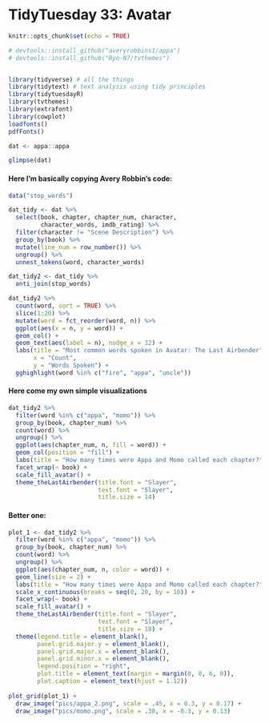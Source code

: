 # TidyTuesday 33: Avatar

```r

knitr::opts_chunk$set(echo = TRUE)

# devtools::install_github("averyrobbins1/appa")
# devtools::install_github("Ryo-N7/tvthemes")


library(tidyverse) # all the things
library(tidytext) # text analysis using tidy principles
library(tidytuesdayR)
library(tvthemes)
library(extrafont)
library(cowplot)
loadfonts()
pdfFonts()
```

```r

dat <- appa::appa

glimpse(dat)
```

#### Here I'm basically copying Avery Robbin's code:

```r
data("stop_words")

dat_tidy <- dat %>% 
  select(book, chapter, chapter_num, character,
         character_words, imdb_rating) %>% 
  filter(character != "Scene Description") %>%
  group_by(book) %>% 
  mutate(line_num = row_number()) %>% 
  ungroup() %>% 
  unnest_tokens(word, character_words)

dat_tidy2 <- dat_tidy %>% 
  anti_join(stop_words)

dat_tidy2 %>%
  count(word, sort = TRUE) %>%
  slice(1:20) %>%
  mutate(word = fct_reorder(word, n)) %>% 
  ggplot(aes(x = n, y = word)) +
  geom_col() +
  geom_text(aes(label = n), nudge_x = 12) +
  labs(title = "Most common words spoken in Avatar: The Last Airbender",
       x = "Count",
       y = "Words Spoken") +
  gghighlight(word %in% c("fire", "appa", "uncle"))

```

#### Here come my own simple visualizations
```r
dat_tidy2 %>% 
  filter(word %in% c("appa", "momo")) %>%
  group_by(book, chapter_num) %>%
  count(word) %>%
  ungroup() %>%
  ggplot(aes(chapter_num, n, fill = word)) +
  geom_col(position = "fill") +
  labs(title = "How many times were Appa and Momo called each chapter?") +
  facet_wrap(~ book) +
  scale_fill_avatar() +
  theme_theLastAirbender(title.font = "Slayer",
                         text.font = "Slayer",
                         title.size = 14) 
```

#### Better one:
```r
plot_1 <- dat_tidy2 %>% 
  filter(word %in% c("appa", "momo")) %>%
  group_by(book, chapter_num) %>%
  count(word) %>%
  ungroup() %>%
  ggplot(aes(chapter_num, n, color = word)) +
  geom_line(size = 2) +
  labs(title = "How many times were Appa and Momo called each chapter?", x = "Chapter", y = "# of times", subtitle = "Book:", caption = "#TidyTuesday | Data: {appa} | @elidom5") +
  scale_x_continuous(breaks = seq(0, 20, by = 10)) +
  facet_wrap(~ book) +
  scale_fill_avatar() +
  theme_theLastAirbender(title.font = "Slayer",
                         text.font = "Slayer",
                         title.size = 18) +
  theme(legend.title = element_blank(),
        panel.grid.major.y = element_blank(),
        panel.grid.major.x = element_blank(),
        panel.grid.minor.x = element_blank(),
        legend.position = "right",
        plot.title = element_text(margin = margin(0, 0, 6, 0)),
        plot.caption = element_text(hjust = 1.12))
  
plot_grid(plot_1) +
  draw_image("pics/appa_2.png", scale = .45, x = 0.3, y = 0.17) +
  draw_image("pics/momo.png", scale = .38, x = -0.3, y = 0.13)



```

